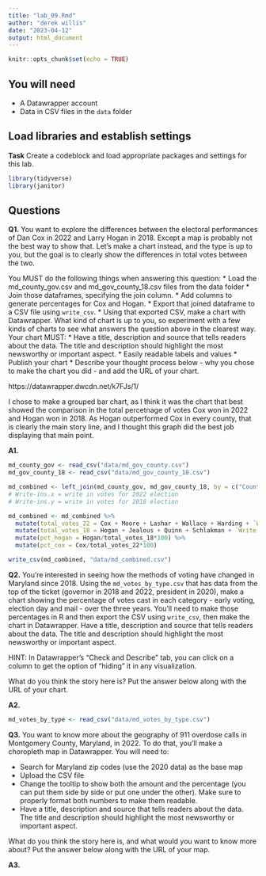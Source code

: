 ```yaml
---
title: "lab_09.Rmd"
author: "derek willis"
date: "2023-04-12"
output: html_document
---
```


```r
knitr::opts_chunk$set(echo = TRUE)
```

## You will need

* A Datawrapper account
* Data in CSV files in the `data` folder

## Load libraries and establish settings

**Task** Create a codeblock and load appropriate packages and settings for this lab.

```r
library(tidyverse)
library(janitor)
```

## Questions

**Q1.** You want to explore the differences between the electoral performances of Dan Cox in 2022 and Larry Hogan in 2018. Except a map is probably not the best way to show that. Let's make a chart instead, and the type is up to you, but the goal is to clearly show the differences in total votes between the two.

You MUST do the following things when answering this question:
* Load the md_county_gov.csv and md_gov_county_18.csv files from the data folder
* Join those dataframes, specifying the join column. 
* Add columns to generate percentages for Cox and Hogan.
* Export that joined dataframe to a CSV file using `write_csv`.
* Using that exported CSV, make a chart with Datawrapper. What kind of chart is up to you, so experiment with a few kinds of charts to see what answers the question above in the clearest way. Your chart MUST:
  * Have a title, description and source that tells readers about the data. The title and description should highlight the most newsworthy or important aspect.
  * Easily readable labels and values
* Publish your chart
* Describe your thought process below - why you chose to make the chart you did - and add the URL of your chart.

https://datawrapper.dwcdn.net/k7FJs/1/

I chose to make a grouped bar chart, as I think it was the chart that best showed the comparison in the total percetnage of votes Cox won in 2022 and Hogan won in 2018. As Hogan outperformed Cox in every county, that is clearly the main story line, and I thought this graph did the best job displaying that main point.

**A1.** 

```r
md_county_gov <- read_csv("data/md_gov_county.csv")
md_gov_county_18 <- read_csv("data/md_gov_county_18.csv")

md_combined <- left_join(md_county_gov, md_gov_county_18, by = c("County", "GEOID"))
# Write-ins.x = write in votes for 2022 election
# Write-ins.y = write in votes for 2018 election

md_combined <- md_combined %>%
  mutate(total_votes_22 = Cox + Moore + Lashar + Wallace + Harding + `Write-ins.x`) %>%
  mutate(total_votes_18 = Hogan + Jealous + Quinn + Schlakman + `Write-ins.y`) %>%
  mutate(pct_hogan = Hogan/total_votes_18*100) %>%
  mutate(pct_cox = Cox/total_votes_22*100)

write_csv(md_combined, "data/md_combined.csv")


```

**Q2.** You're interested in seeing how the methods of voting have changed in Maryland since 2018. Using the `md_votes_by_type.csv` that has data from the top of the ticket (governor in 2018 and 2022, president in 2020), make a chart showing the percentage of votes cast in each category - early voting, election day and mail - over the three years. You'll need to make those percentages in R and then export the CSV using `write_csv`, then make the chart in Datawrapper. Have a title, description and source that tells readers about the data. The title and description should highlight the most newsworthy or important aspect.

HINT: In Datawrapper's "Check and Describe" tab, you can click on a column to get the option of "hiding" it in any visualization.

What do you think the story here is? Put the answer below along with the URL of your chart.

**A2.** 

```r
md_votes_by_type <- read_csv("data/md_votes_by_type.csv")
```


**Q3.** You want to know more about the geography of 911 overdose calls in Montgomery County, Maryland, in 2022. To do that, you'll make a choropleth map in Datawrapper. You will need to:

* Search for Maryland zip codes (use the 2020 data) as the base map
* Upload the CSV file
* Change the tooltip to show both the amount and the percentage (you can put them side by side or put one under the other). Make sure to properly format both numbers to make them readable.
* Have a title, description and source that tells readers about the data. The title and description should highlight the most newsworthy or important aspect.

What do you think the story here is, and what would you want to know more about? Put the answer below along with the URL of your map.

**A3.** 

```r
```

